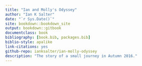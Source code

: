 ```yaml
--- 
title: "Ian and Molly's Odyssey"
author: "Ian K Salter"
date: "`r Sys.Date()`"
site: bookdown::bookdown_site
output: bookdown::gitbook
documentclass: book
bibliography: [book.bib, packages.bib]
biblio-style: apalike
link-citations: yes
github-repo: ianksalter/ian-molly-odyssey
description: "The story of a small journey in Autumn 2016."
---
```




